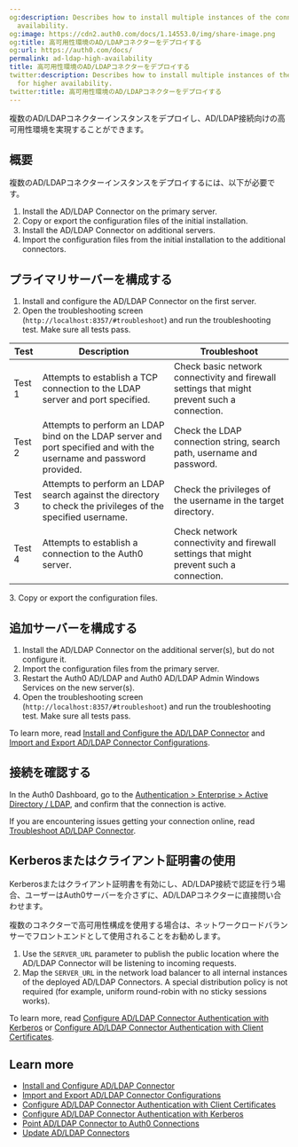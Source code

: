 ```yaml
---
og:description: Describes how to install multiple instances of the connector for higher
  availability.
og:image: https://cdn2.auth0.com/docs/1.14553.0/img/share-image.png
og:title: 高可用性環境のAD/LDAPコネクターをデプロイする
og:url: https://auth0.com/docs/
permalink: ad-ldap-high-availability
title: 高可用性環境のAD/LDAPコネクターをデプロイする
twitter:description: Describes how to install multiple instances of the connector
  for higher availability.
twitter:title: 高可用性環境のAD/LDAPコネクターをデプロイする
---
```


複数のAD/LDAPコネクターインスタンスをデプロイし、AD/LDAP接続向けの高可用性環境を実現することができます。

## 概要

複数のAD/LDAPコネクターインスタンスをデプロイするには、以下が必要です。

1. Install the AD/LDAP Connector on the primary server.
2. Copy or export the configuration files of the initial installation.
3. Install the AD/LDAP Connector on additional servers.
4. Import the configuration files from the initial installation to the additional connectors.

## プライマリサーバーを構成する

1. Install and configure the AD/LDAP Connector on the first server.
2. Open the troubleshooting screen (`http://localhost:8357/#troubleshoot`) and run the troubleshooting test. Make sure all tests pass.

<table class="table"><thead>
<tr>
<th>Test</th>
<th>Description</th>
<th>Troubleshoot</th>
</tr>
</thead>
<tbody>
<tr>
<td>Test 1</td>
<td>Attempts to establish a TCP connection to the LDAP server and port specified.</td>
<td>Check basic network connectivity and firewall settings that might prevent such a connection.</td>
</tr>
<tr>
<td>Test 2</td>
<td>Attempts to perform an LDAP bind on the LDAP server and port specified and with the username and password provided.</td>
<td>Check the LDAP connection string, search path, username and password.</td>
</tr>
<tr>
<td>Test 3</td>
<td>Attempts to perform an LDAP search against the directory to check the privileges of the specified username.</td>
<td>Check the privileges of the username in the target directory.</td>
</tr>
<tr>
<td>Test 4</td>
<td>Attempts to establish a connection to the Auth0 server.</td>
<td>Check network connectivity and firewall settings that might prevent such a connection.</td>
</tr>
</tbody>
</table>
3. Copy or export the configuration files.

## 追加サーバーを構成する

1. Install the AD/LDAP Connector on the additional server(s), but do not configure it.
2. Import the configuration files from the primary server.
3. Restart the Auth0 AD/LDAP and Auth0 AD/LDAP Admin Windows Services on the new server(s).
4. Open the troubleshooting screen (`http://localhost:8357/#troubleshoot`) and run the troubleshooting test. Make sure all tests pass.

To learn more, read [Install and Configure the AD/LDAP Connector](/docs/authenticate/identity-providers/enterprise-identity-providers/active-directory-ldap/ad-ldap-connector/install-configure-ad-ldap-connector) and [Import and Export AD/LDAP Connector Configurations](/docs/authenticate/identity-providers/enterprise-identity-providers/active-directory-ldap/ad-ldap-connector/import-export-ad-ldap-connector-configs).

## 接続を確認する

In the <Tooltip tip="Auth0 Dashboard: Auth0's main product to configure your services." cta="View Glossary" href="/docs/glossary?term=Auth0+Dashboard">Auth0 Dashboard</Tooltip>, go to the [Authentication > Enterprise > Active Directory / LDAP](https://manage.auth0.com/#/connections/enterprise/ad), and confirm that the connection is active.

If you are encountering issues getting your connection online, read [Troubleshoot AD/LDAP Connector](/docs/troubleshoot/integration-extensibility-issues/troubleshoot-ad-ldap-connector).

## Kerberosまたはクライアント証明書の使用

Kerberosまたはクライアント証明書を有効にし、AD/LDAP接続で認証を行う場合、ユーザーはAuth0サーバーを介さずに、AD/LDAPコネクターに直接問い合わせます。

複数のコネクターで高可用性構成を使用する場合は、ネットワークロードバランサーでフロントエンドとして使用されることをお勧めします。

1. Use the `SERVER_URL` parameter to publish the public location where the AD/LDAP Connector will be listening to incoming requests.
2. Map the `SERVER_URL` in the network load balancer to all internal instances of the deployed AD/LDAP Connectors. A special distribution policy is not required (for example, uniform round-robin with no sticky sessions works).

To learn more, read [Configure AD/LDAP Connector Authentication with Kerberos](/docs/authenticate/identity-providers/enterprise-identity-providers/active-directory-ldap/ad-ldap-connector/configure-ad-ldap-connector-with-kerberos) or [Configure AD/LDAP Connector Authentication with Client Certificates](/docs/authenticate/identity-providers/enterprise-identity-providers/active-directory-ldap/ad-ldap-connector/configure-ad-ldap-connector-client-certificates).

## Learn more

* [Install and Configure AD/LDAP Connector](/docs/authenticate/identity-providers/enterprise-identity-providers/active-directory-ldap/ad-ldap-connector/install-configure-ad-ldap-connector)
* [Import and Export AD/LDAP Connector Configurations](/docs/authenticate/identity-providers/enterprise-identity-providers/active-directory-ldap/ad-ldap-connector/import-export-ad-ldap-connector-configs)
* [Configure AD/LDAP Connector Authentication with Client Certificates](/docs/authenticate/identity-providers/enterprise-identity-providers/active-directory-ldap/ad-ldap-connector/configure-ad-ldap-connector-client-certificates)
* [Configure AD/LDAP Connector Authentication with Kerberos](/docs/authenticate/identity-providers/enterprise-identity-providers/active-directory-ldap/ad-ldap-connector/configure-ad-ldap-connector-with-kerberos)
* [Point AD/LDAP Connector to Auth0 Connections](/docs/authenticate/identity-providers/enterprise-identity-providers/active-directory-ldap/ad-ldap-connector/ad-ldap-connector-to-auth0)
* [Update AD/LDAP Connectors](/docs/authenticate/identity-providers/enterprise-identity-providers/active-directory-ldap/ad-ldap-connector/update-ad-ldap-connectors)